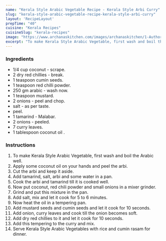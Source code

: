 ---
name: "Kerala Style Arabic Vegetable Recipe - Kerala Style Arbi Curry"
slug: "kerala-style-arabic-vegetable-recipe-kerala-style-arbi-curry"
layout: 'RecipeLayout'
prepTime: "40"
cuisine: "Kerala Recipes"
cuisineSlug: "kerala-recipes"
image: "https://www.archanaskitchen.com/images/archanaskitchen/1-Author/Madhuli_Ajay/Kerala_style_Taro_root_curry.jpg"
excerpt: "To make Kerala Style Arabic Vegetable, first wash and boil the Arabic well"
---

### Ingredients

-  1/4 cup coconut - scrape.
-  2 dry red chillies - break.
-  1 teaspoon cumin seeds.
-  1 teaspoon red chilli powder.
- 250 gm arabic - wash now.
-  1 teaspoon mustard.
-  2 onions - peel and chop.
-  salt - as per taste.
-  peel.
-  1 tamarind - Malabar.
-  2 onions - peeled.
-  7 curry leaves.
-  1 tablespoon coconut oil .

### Instructions

1. To make Kerala Style Arabic Vegetable, first wash and boil the Arabic well.
1. Apply some coconut oil on your hands and peel the arbi.
1. Cut the arbi and keep it aside.
1. Add tamarind, salt, arbi and some water in a pan.
1. Cook the arbi and tamarind till it is cooked well.
1. Now put coconut, red chili powder and small onions in a mixer grinder.
1. Grind and put this mixture in the pan.
1. Add salt, mix and let it cook for 5 to 6 minutes.
1. Now heat the oil in a tempering pan.
1. Add mustard seeds and cumin seeds and let it cook for 10 seconds.
1. Add onion, curry leaves and cook till the onion becomes soft.
1. Add dry red chillies to it and let it cook for 10 seconds.
1. Add this tempering to the curry and mix.
1. Serve Kerala Style Arabic Vegetables with rice and cumin rasam for dinner.
